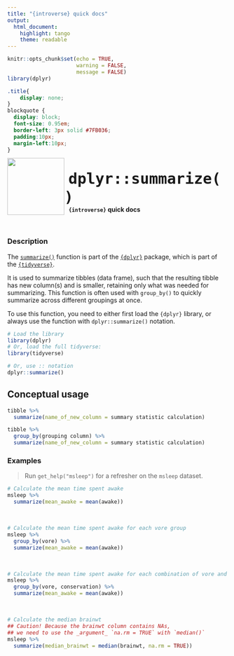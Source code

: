 ```yaml
---
title: "{introverse} quick docs"
output: 
  html_document:
    highlight: tango
    theme: readable
---
```



```r
knitr::opts_chunk$set(echo = TRUE, 
                      warning = FALSE, 
                      message = FALSE)
library(dplyr)
```

```css
.title{
    display: none;
}
blockquote {
  display: block;
  font-size: 0.95em;
  border-left: 3px solid #7FB036;
  padding:10px;
  margin-left:10px;
}
```

<div>
<br>
 <img src = "logo.png" style = "float:left;height:130px;margin-top:-20px;">
 <span style = "font-weight:bold;font-size:40px;"> 
  &nbsp;<code>dplyr::summarize()</code>
 </span>
 <br>
 <b>&nbsp;&nbsp;&nbsp;<code>{introverse}</code> quick docs</b>
</div>
<br>

### Description

The [`summarize()`](https://dplyr.tidyverse.org/reference/summarize.html) function is part of the [`{dplyr}`](https://dplyr.tidyverse.org/) package, which is part of the [`{tidyverse}`](https://www.tidyverse.org/).

It is used to summarize tibbles (data frame), such that the resulting tibble has new column(s) and is smaller, retaining only what was needed for summarizing. This function is often used with `group_by()` to quickly summarize across different groupings at once.


<!-- Add the following if the topic is a function that does NOT come with base R, and uncomment/fill in the subsequent multiline HTML comment: -->
To use this function, you need to either first load the `{dplyr}` library, or always use the function with `dplyr::summarize()` notation.

```r
# Load the library
library(dplyr)
# Or, load the full tidyverse:
library(tidyverse)

# Or, use :: notation
dplyr::summarize()
```


## Conceptual usage 

```r
tibble %>% 
  summarize(name_of_new_column = summary statistic calculation)

tibble %>% 
  group_by(grouping column) %>% 
  summarize(name_of_new_column = summary statistic calculation)
```

### Examples

> Run `get_help("msleep")` for a refresher on the `msleep` dataset.

```r
# Calculate the mean time spent awake
msleep %>% 
  summarize(mean_awake = mean(awake))
```

<br>  <!-- Do not delete the <br>, and make sure to keep the previous and following lines blank. -->


```r
# Calculate the mean time spent awake for each vore group
msleep %>% 
  group_by(vore) %>%
  summarize(mean_awake = mean(awake))
```

<br> 

```r
# Calculate the mean time spent awake for each combination of vore and conservation groups
msleep %>% 
  group_by(vore, conservation) %>%
  summarize(mean_awake = mean(awake))
```

<br> 


```r
# Calculate the median brainwt
## Caution! Because the brainwt column contains NAs, 
## we need to use the _argument_ `na.rm = TRUE` with `median()`
msleep %>% 
  summarize(median_brainwt = median(brainwt, na.rm = TRUE))
```
